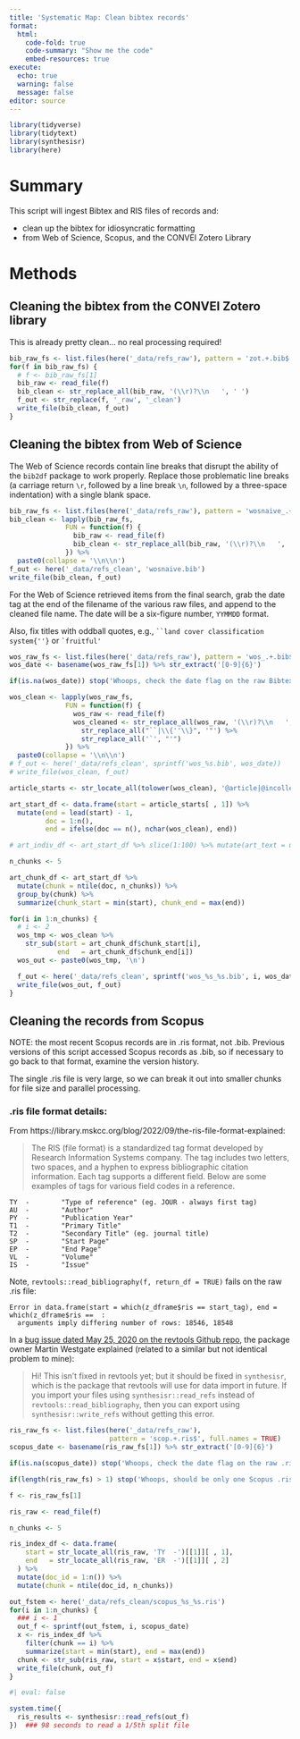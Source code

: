 ```yaml
---
title: 'Systematic Map: Clean bibtex records'
format: 
  html:
    code-fold: true
    code-summary: "Show me the code"
    embed-resources: true
execute:
  echo: true
  warning: false
  message: false
editor: source
---
```


```r
library(tidyverse)
library(tidytext)
library(synthesisr)
library(here)
```

# Summary

This script will ingest Bibtex and RIS files of records and:

-   clean up the bibtex for idiosyncratic formatting
-   from Web of Science, Scopus, and the CONVEI Zotero Library

# Methods

## Cleaning the bibtex from the CONVEI Zotero library

This is already pretty clean... no real processing required!

```r
bib_raw_fs <- list.files(here('_data/refs_raw'), pattern = 'zot.+.bib$', full.names = TRUE)
for(f in bib_raw_fs) {
  # f <- bib_raw_fs[1]
  bib_raw <- read_file(f)
  bib_clean <- str_replace_all(bib_raw, '(\\r)?\\n   ', ' ')
  f_out <- str_replace(f, '_raw', '_clean')
  write_file(bib_clean, f_out)
}
```

## Cleaning the bibtex from Web of Science

The Web of Science records contain line breaks that disrupt the ability of the `bib2df` package to work properly. Replace those problematic line breaks (a carriage return `\r`, followed by a line break `\n`, followed by a three-space indentation) with a single blank space.

```r
bib_raw_fs <- list.files(here('_data/refs_raw'), pattern = 'wosnaive_.+.bib$', full.names = TRUE)
bib_clean <- lapply(bib_raw_fs, 
              FUN = function(f) {
                bib_raw <- read_file(f)
                bib_clean <- str_replace_all(bib_raw, '(\\r)?\\n   ', ' ')
              }) %>%
  paste0(collapse = '\\n\\n')
f_out <- here('_data/refs_clean', 'wosnaive.bib')
write_file(bib_clean, f_out)
```

For the Web of Science retrieved items from the final search, grab the date tag at the end of the filename of the various raw files, and append to the cleaned file name. The date will be a six-figure number, `YYMMDD` format.

Also, fix titles with oddball quotes, e.g., ``` ``land cover classification system{''} ``` or `` `fruitful' ``


```r
wos_raw_fs <- list.files(here('_data/refs_raw'), pattern = 'wos_.+.bib$', full.names = TRUE)
wos_date <- basename(wos_raw_fs[1]) %>% str_extract('[0-9]{6}')

if(is.na(wos_date)) stop('Whoops, check the date flag on the raw Bibtex exports from Web of Science!')

wos_clean <- lapply(wos_raw_fs, 
              FUN = function(f) {
                wos_raw <- read_file(f)
                wos_cleaned <- str_replace_all(wos_raw, '(\\r)?\\n   ', ' ') %>%
                  str_replace_all("``|\\{''\\}", '"') %>%
                  str_replace_all('`', "'")
              }) %>%
  paste0(collapse = '\\n\\n')
# f_out <- here('_data/refs_clean', sprintf('wos_%s.bib', wos_date))
# write_file(wos_clean, f_out)
```

```r

article_starts <- str_locate_all(tolower(wos_clean), '@article|@incollection|@inproceedings')[[1]]

art_start_df <- data.frame(start = article_starts[ , 1]) %>%
  mutate(end = lead(start) - 1,
         doc = 1:n(),
         end = ifelse(doc == n(), nchar(wos_clean), end))

# art_indiv_df <- art_start_df %>% slice(1:100) %>% mutate(art_text = unlist(art_indiv))

n_chunks <- 5

art_chunk_df <- art_start_df %>%
  mutate(chunk = ntile(doc, n_chunks)) %>%
  group_by(chunk) %>%
  summarize(chunk_start = min(start), chunk_end = max(end))

for(i in 1:n_chunks) {
  # i <- 2
  wos_tmp <- wos_clean %>%
    str_sub(start = art_chunk_df$chunk_start[i],
            end   = art_chunk_df$chunk_end[i])
  wos_out <- paste0(wos_tmp, '\n')

  f_out <- here('_data/refs_clean', sprintf('wos_%s_%s.bib', i, wos_date))
  write_file(wos_out, f_out)
}
```

## Cleaning the records from Scopus

NOTE: the most recent Scopus records are in .ris format, not .bib.  Previous versions of this script accessed Scopus records as .bib, so if necessary to go back to that format, examine the version history.

The single .ris file is very large, so we can break it out into smaller chunks for file size and parallel processing.

### .ris file format details:

From https://library.mskcc.org/blog/2022/09/the-ris-file-format-explained:

> The RIS (file format) is a standardized tag format developed by Research Information Systems company. The tag includes two letters, two spaces, and a hyphen to express bibliographic citation information. Each tag supports a different field. Below are some examples of tags for various field codes in a reference.

```
TY  -        "Type of reference" (eg. JOUR - always first tag)
AU  -        "Author"
PY  -        "Publication Year"
T1  -        "Primary Title" 
T2  -        "Secondary Title" (eg. journal title)
SP  -        "Start Page"
EP  -        "End Page"
VL  -        "Volume"
IS  -        "Issue"
```

Note, `revtools::read_bibliography(f, return_df = TRUE)` fails on the raw .ris file:

```
Error in data.frame(start = which(z_dframe$ris == start_tag), end = which(z_dframe$ris ==  : 
  arguments imply differing number of rows: 18546, 18548
```

In a [bug issue dated May 25, 2020 on the revtools Github repo](https://github.com/mjwestgate/revtools/issues/29#issuecomment-633827687), the package owner Martin Westgate explained (related to a similar but not identical problem to mine):

> Hi! This isn't fixed in revtools yet; but it should be fixed in `synthesisr`, which is the package that revtools will use for data import in future. If you import your files using `synthesisr::read_refs` instead of `revtools::read_bibliography`, then you can export using `synthesisr::write_refs` without getting this error.


```r
ris_raw_fs <- list.files(here('_data/refs_raw'), 
                         pattern = 'scop.+.ris$', full.names = TRUE)
scopus_date <- basename(ris_raw_fs[1]) %>% str_extract('[0-9]{6}')

if(is.na(scopus_date)) stop('Whoops, check the date flag on the raw .ris exports from Scopus!')

if(length(ris_raw_fs) > 1) stop('Whoops, should be only one Scopus .ris export file!')

f <- ris_raw_fs[1]

ris_raw <- read_file(f)

n_chunks <- 5

ris_index_df <- data.frame(
    start = str_locate_all(ris_raw, 'TY  -')[[1]][ , 1],
    end   = str_locate_all(ris_raw, 'ER  -')[[1]][ , 2]
  ) %>%
  mutate(doc_id = 1:n()) %>%
  mutate(chunk = ntile(doc_id, n_chunks))

out_fstem <- here('_data/refs_clean/scopus_%s_%s.ris')
for(i in 1:n_chunks) {
  ### i <- 1
  out_f <- sprintf(out_fstem, i, scopus_date)
  x <- ris_index_df %>%
    filter(chunk == i) %>%
    summarize(start = min(start), end = max(end))
  chunk <- str_sub(ris_raw, start = x$start, end = x$end)
  write_file(chunk, out_f)
}
```

```r
#| eval: false

system.time({
  ris_results <- synthesisr::read_refs(out_f)
})  ### 98 seconds to read a 1/5th split file
```

